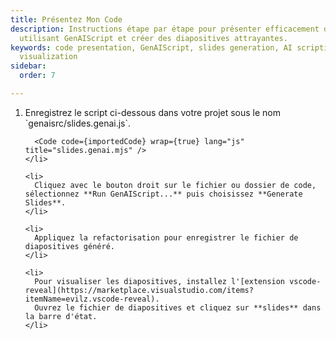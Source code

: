 ```yaml
---
title: Présentez Mon Code
description: Instructions étape par étape pour présenter efficacement du code en
  utilisant GenAIScript et créer des diapositives attrayantes.
keywords: code presentation, GenAIScript, slides generation, AI scripting, code
  visualization
sidebar:
  order: 7

---
```



<Steps>
  <ol>
    <li>
      Enregistrez le script ci-dessous dans votre projet sous le nom `genaisrc/slides.genai.js`.

      <Code code={importedCode} wrap={true} lang="js" title="slides.genai.mjs" />
    </li>

    <li>
      Cliquez avec le bouton droit sur le fichier ou dossier de code, sélectionnez **Run GenAIScript...** puis choisissez **Generate Slides**.
    </li>

    <li>
      Appliquez la refactorisation pour enregistrer le fichier de diapositives généré.
    </li>

    <li>
      Pour visualiser les diapositives, installez l'[extension vscode-reveal](https://marketplace.visualstudio.com/items?itemName=evilz.vscode-reveal).
      Ouvrez le fichier de diapositives et cliquez sur **slides** dans la barre d'état.
    </li>
  </ol>
</Steps>

